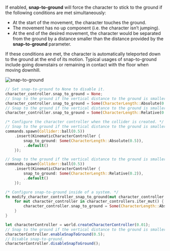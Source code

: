 
If enabled, **snap-to-ground** will force the character to stick to the ground if the following conditions are met
simultaneously:
- At the start of the movement, the character touches the ground.
- The movement has no up component (i.e. the character isn’t jumping).
- At the end of the desired movement, the character would be separated from the ground by a distance smaller than the
distance provided by the **snap-to-ground** parameter.

If these conditions are met, the character is automatically teleported down to the ground at the end of its motion.
Typical usages of snap-to-ground include going downstairs or remaining in contact with the floor when moving downhill.

![snap-to-ground](/img/cct_snap_to_ground.svg)

<rapier>

```rust
// Set snap-to-ground to None to disable it.
character_controller.snap_to_ground = None;
// Snap to the ground if the vertical distance to the ground is smaller than 0.5.
character_controller.snap_to_ground = Some(CharacterLength::Absolute(0.5));
// Snap to the ground if the vertical distance to the ground is smaller than 0.2 times the character’s height.
character_controller.snap_to_ground = Some(CharacterLength::Relative(0.2));
```

</rapier>
<bevy>

```rust
/* Configure the character controller when the collider is created. */
// Snap to the ground if the vertical distance to the ground is smaller than 0.5.
commands.spawn(Collider::ball(0.5))
    .insert(KinematicCharacterController {
        snap_to_ground: Some(CharacterLength::Absolute(0.5)),
        ..default()
    });

// Snap to the ground if the vertical distance to the ground is smaller than 0.2 times the character’s height
commands.spawn(Collider::ball(0.5))
    .insert(KinematicCharacterController {
        snap_to_ground: Some(CharacterLength::Relative(0.2)),
        ..default()
    });
```
```rust
/* Configure snap-to-ground inside of a system. */
fn modify_character_controller_snap_to_ground(mut character_controller: Query<&mut KinematicCharacterController>) {
    for mut character_controller in character_controllers.iter_mut() {
        character_controller.snap_to_ground = Some(CharacterLength::Absolute(0.5));
    }
}
```

</bevy>
<js>

```js
let characterController = world.createCharacterController(0.01);
// Snap to the ground if the vertical distance to the ground is smaller than 0.5.
characterController.enableSnapToGround(0.5);
// Disable snap-to-ground.
characterController.disableSnapToGround();
```

</js>
